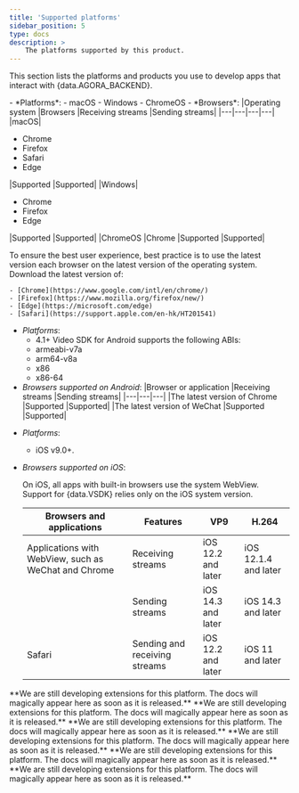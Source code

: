 ```yaml
---
title: 'Supported platforms'
sidebar_position: 5
type: docs
description: >
    The platforms supported by this product.
---
```




This section lists the platforms and products you use to develop apps that interact with {data.AGORA_BACKEND}.


<PlatformWrapper platform="web">
- *Platforms*:
    - macOS
    - Windows
    - ChromeOS
- *Browsers*:
    |Operating system |Browsers |Receiving streams |Sending streams|
    |---|---|---|---|
    |macOS|<ul><li>Chrome</li><li>Firefox</li><li>Safari</li><li>Edge</li></ul>|Supported |Supported|
    |Windows|<ul><li>Chrome</li><li>Firefox</li><li>Edge</li></ul>|Supported |Supported|
    |ChromeOS |Chrome |Supported |Supported|


To ensure the best user experience, best practice is to use the latest version each browser on the latest version of the operating system. Download the latest version of:

    - [Chrome](https://www.google.com/intl/en/chrome/)
    - [Firefox](https://www.mozilla.org/firefox/new/)
    - [Edge](https://microsoft.com/edge)
    - [Safari](https://support.apple.com/en-hk/HT201541)


</PlatformWrapper>

<PlatformWrapper platform="android">

- *Platforms*:
    - 4.1+ Video SDK for Android supports the following ABIs:
    - armeabi-v7a
    - arm64-v8a
    - x86
    - x86-64
- *Browsers supported on Android*:
    |Browser or application |Receiving streams |Sending streams|
    |---|---|---|
    |The latest version of Chrome |Supported |Supported|
    |The latest version of WeChat |Supported |Supported|

</PlatformWrapper>

<PlatformWrapper platform="ios">

- *Platforms*:
    - iOS v9.0+.
- *Browsers supported on iOS*:

    On iOS, all apps with built-in browsers use the system WebView. Support for {data.VSDK} relies only on the iOS system version.

    |Browsers and applications |Features |VP9 |H.264
    |---|---|---|---|
    |Applications with WebView, such as WeChat and Chrome |Receiving streams |iOS 12.2 and later |iOS 12.1.4 and later|
    | |Sending streams |iOS 14.3 and later |iOS 14.3 and later|
    |Safari |Sending and receiving streams |iOS 12.2 and later |iOS 11 and later|

</PlatformWrapper>

<PlatformWrapper platform="macos">
    **We are still developing extensions for this platform. The docs will magically appear here as soon as it is released.**
</PlatformWrapper>
<PlatformWrapper platform="unity">
    **We are still developing extensions for this platform. The docs will magically appear here as soon as it is released.**
</PlatformWrapper>
<PlatformWrapper platform="flutter">
    **We are still developing extensions for this platform. The docs will magically appear here as soon as it is released.**
</PlatformWrapper>
<PlatformWrapper platform="react-native">
    **We are still developing extensions for this platform. The docs will magically appear here as soon as it is released.**
</PlatformWrapper>
<PlatformWrapper platform="electron">
    **We are still developing extensions for this platform. The docs will magically appear here as soon as it is released.**
</PlatformWrapper>
<PlatformWrapper platform="windows">
    **We are still developing extensions for this platform. The docs will magically appear here as soon as it is released.**
</PlatformWrapper>

